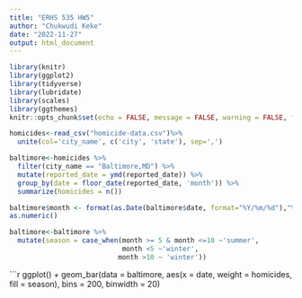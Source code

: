 ```yaml
---
title: "ERHS 535 HW5"
author: "Chukwudi Keke"
date: "2022-11-27"
output: html_document
---
```

```r
library(knitr)
library(ggplot2)
library(tidyverse)
library(lubridate)
library(scales)
library(ggthemes)
knitr::opts_chunk$set(echo = FALSE, message = FALSE, warning = FALSE, fig.width = 12, fig.height = 4, tidy = TRUE)
```

```r
homicides<-read_csv("homicide-data.csv")%>%
  unite(col='city_name', c('city', 'state'), sep=',') 
```

```r
baltimore<-homicides %>%
  filter(city_name == "Baltimore,MD") %>%
  mutate(reported_date = ymd(reported_date)) %>%
  group_by(date = floor_date(reported_date, 'month')) %>%
  summarize(homicides = n())
```

```r
baltimore$month <- format(as.Date(baltimore$date, format="%Y/%m/%d"),"%m") %>%
as.numeric()
```

```r
baltimore<-baltimore %>%
  mutate(season = case_when(month >= 5 & month <=10 ~'summer',
                            month <5 ~'winter',
                           month >10 ~ 'winter')) 
```

```r
ggplot() + 
  geom_bar(data = baltimore, aes(x = date, weight = homicides, fill = season), bins = 200, binwidth = 20)